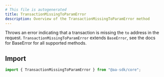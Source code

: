 ```yaml
---
# This file is autogenerated
title: TransactionMissingToParamError
description: Overview of the TransactionMissingToParamError method
---
```



Throws an error indicating that a transaction is missing the `to` address in the request.
<Note>
`TransactionMissingToParamError` extends `BaseError`, see the docs for BaseError for all supported methods.
</Note>

## Import

```ts
import { TransactionMissingToParamError } from "@aa-sdk/core";
```
